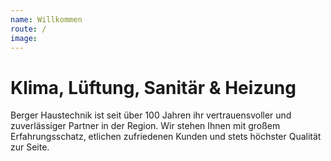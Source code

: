 ```yaml
---
name: Willkommen
route: /
image:
---
```



# Klima, Lüftung, Sanitär & Heizung

Berger Haustechnik ist seit über 100 Jahren ihr vertrauensvoller und zuverlässiger Partner in der Region. Wir stehen Ihnen mit großem Erfahrungsschatz, etlichen zufriedenen Kunden und stets höchster Qualität zur Seite.
<Start />
